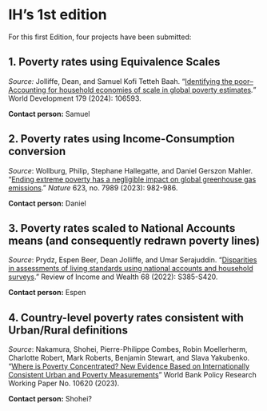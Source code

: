 # IH's 1st edition {.unnumbered}

For this first Edition, four projects have been submitted:

## 1. Poverty rates using Equivalence Scales

*Source:* Jolliffe, Dean, and Samuel Kofi Tetteh Baah. "[Identifying the poor–Accounting for household economies of scale in global poverty estimates](https://documents.worldbank.org/en/publication/documents-reports/documentdetail/099116210172210147/idu0d253ce79097d604a370b4dd086b73941ff60)*.*" World Development 179 (2024): 106593.

**Contact person:** Samuel

## 2. Poverty rates using Income-Consumption conversion

*Source*: Wollburg, Philip, Stephane Hallegatte, and Daniel Gerszon Mahler. "[Ending extreme poverty has a negligible impact on global greenhouse gas emissions](https://www.nature.com/articles/s41586-023-06679-0.pdf)." *Nature* 623, no. 7989 (2023): 982-986.

**Contact person:** Daniel

## 3. Poverty rates scaled to National Accounts means (and consequently redrawn poverty lines)

*Source*: Prydz, Espen Beer, Dean Jolliffe, and Umar Serajuddin. "[Disparities in assessments of living standards using national accounts and household surveys](https://onlinelibrary.wiley.com/doi/pdf/10.1111/roiw.12577)." Review of Income and Wealth 68 (2022): S385-S420.

**Contact person:** Espen

## 4. Country-level poverty rates consistent with Urban/Rural definitions

*Source*: Nakamura, Shohei, Pierre-Philippe Combes, Robin Moellerherm, Charlotte Robert, Mark Roberts, Benjamin Stewart, and Slava Yakubenko. “[Where is Poverty Concentrated? New Evidence Based on Internationally Consistent Urban and Poverty Measurements](https://documents.worldbank.org/en/publication/documents-reports/documentdetail/099823311272312886/idu047ac48f0062ea04222098780cda70c42240d)” World Bank Policy Research Working Paper No. 10620 (2023).

**Contact person:** Shohei?
